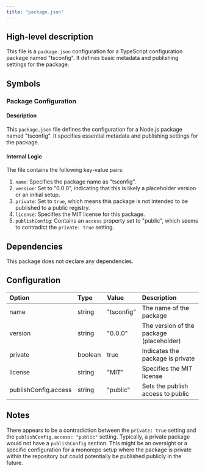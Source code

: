 ```yaml
---
title: "package.json"
---
```


## High-level description
This file is a `package.json` configuration for a TypeScript configuration package named "tsconfig". It defines basic metadata and publishing settings for the package.

## Symbols

### Package Configuration
#### Description
This `package.json` file defines the configuration for a Node.js package named "tsconfig". It specifies essential metadata and publishing settings for the package.

#### Internal Logic
The file contains the following key-value pairs:

1. `name`: Specifies the package name as "tsconfig".
2. `version`: Set to "0.0.0", indicating that this is likely a placeholder version or an initial setup.
3. `private`: Set to `true`, which means this package is not intended to be published to a public registry.
4. `license`: Specifies the MIT license for this package.
5. `publishConfig`: Contains an `access` property set to "public", which seems to contradict the `private: true` setting.

## Dependencies
This package does not declare any dependencies.

## Configuration
| Option | Type | Value | Description |
|:-------|:-----|:------|:------------|
| name | string | "tsconfig" | The name of the package |
| version | string | "0.0.0" | The version of the package (placeholder) |
| private | boolean | true | Indicates the package is private |
| license | string | "MIT" | Specifies the MIT license |
| publishConfig.access | string | "public" | Sets the publish access to public |

## Notes
There appears to be a contradiction between the `private: true` setting and the `publishConfig.access: "public"` setting. Typically, a private package would not have a `publishConfig` section. This might be an oversight or a specific configuration for a monorepo setup where the package is private within the repository but could potentially be published publicly in the future.